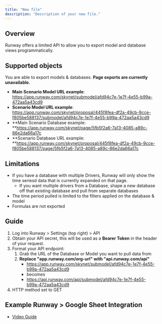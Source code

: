 ```yaml
---
title: "New file"
description: "Description of your new file."
---
```


## Overview

Runway offers a limited API to allow you to export model and database views programmatically.

## Supported objects

You are able to export models & databases. **Page exports are currently unavailable.**

- **Main Scenario Model URL example**: https://app.runway.com/skynet/submodel/afd94c7e-1e7f-4e55-b99a-472aa5a43cd9
- **Scenario Model URL example**: https://app.runway.com/skynet/proposal/445f8fea-df2a-49cb-9cce-f805be588137/submodel/afd94c7e-1e7f-4e55-b99a-472aa5a43cd9
- **Main Scenario Database example: **https://app.runway.com/skynet/page/5fb5f2a6-7a13-4085-a89c-86e2da66a17c
- **Scenario Database URL example: **https://app.runway.com/skynet/proposal/445f8fea-df2a-49cb-9cce-f805be588137/page/5fb5f2a6-7a13-4085-a89c-86e2da66a17c

## Limitations

- If you have a database with multiple Drivers, Runway will only show the time seriesd data that is currently expanded on that page.
  - If you want multiple drivers from a Database, shape a new database off that existing database and pull from separate databases
- The time period pulled is limited to the filters applied on the database & model
- Formulas are not exported

## Guide

1. Log into Runway \> Settings (top right) \> API
2. Obtain your API secret, this will be used as a **Bearer Token** in the header of your request.
3. Format your API endpoint:
   1. Grab the URL of the Database or Model you want to pull data from
   2. **Replace "app.runway.com/org-url" with "api.runway.com/api"**
      - https://app.runway.com/skynet/submodel/afd94c7e-1e7f-4e55-b99a-472aa5a43cd9
      - becomes
      - https://api.runway.com/api/submodel/afd94c7e-1e7f-4e55-b99a-472aa5a43cd9
4. HTTP method set to GET

## Example Runway \> Google Sheet Integration

- [Video Guide](https://www.loom.com/share/3eef1625686548bb8a0359e474336427)